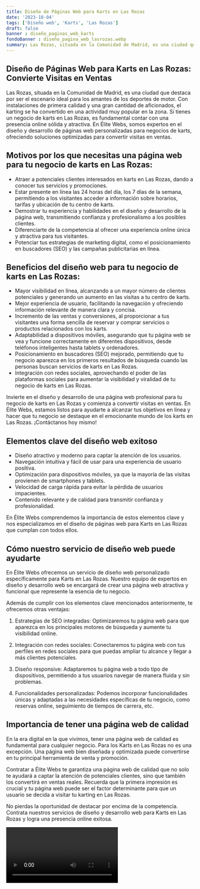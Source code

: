 ```yaml
---
title: Diseño de Páginas Web para Karts en Las Rozas
date: '2023-10-04'
tags: ['Diseño web', 'Karts', 'Las Rozas']
draft: false
banner : diseño_paginas_web_karts
fondoBanner : diseño_pagina_web_lasrozas.webp
summary: Las Rozas, situada en la Comunidad de Madrid, es una ciudad que destaca por ser el escenario ideal para los amantes de los deportes de motor. Con instalaciones de primera calidad y una gran cantidad de aficionados, el karting se ha convertido en una actividad muy popular en la zona. Si tienes un negocio de karts en Las Rozas, es fundamental contar con una presencia online sólida y atractiva. En Élite Webs, somos expertos en el diseño y desarrollo de páginas web personalizadas para negocios de karts, ofreciendo soluciones optimizadas para convertir visitas en ventas.
---
```


## Diseño de Páginas Web para Karts en Las Rozas: Convierte Visitas en Ventas

Las Rozas, situada en la Comunidad de Madrid, es una ciudad que destaca por ser el escenario ideal para los amantes de los deportes de motor. Con instalaciones de primera calidad y una gran cantidad de aficionados, el karting se ha convertido en una actividad muy popular en la zona. Si tienes un negocio de karts en Las Rozas, es fundamental contar con una presencia online sólida y atractiva. En Élite Webs, somos expertos en el diseño y desarrollo de páginas web personalizadas para negocios de karts, ofreciendo soluciones optimizadas para convertir visitas en ventas.

## Motivos por los que necesitas una página web para tu negocio de karts en Las Rozas:

- Atraer a potenciales clientes interesados ​​en karts en Las Rozas, dando a conocer tus servicios y promociones.
- Estar presente en línea las 24 horas del día, los 7 días de la semana, permitiendo a los visitantes acceder a información sobre horarios, tarifas y ubicación de tu centro de karts.
- Demostrar tu experiencia y habilidades en el diseño y desarrollo de la página web, transmitiendo confianza y profesionalismo a los posibles clientes.
- Diferenciarte de la competencia al ofrecer una experiencia online única y atractiva para tus visitantes.
- Potenciar tus estrategias de marketing digital, como el posicionamiento en buscadores (SEO) y las campañas publicitarias en línea.

## Beneficios del diseño web para tu negocio de karts en Las Rozas:

- Mayor visibilidad en línea, alcanzando a un mayor número de clientes potenciales y generando un aumento en las visitas a tu centro de karts.
- Mejor experiencia de usuario, facilitando la navegación y ofreciendo información relevante de manera clara y concisa.
- Incremento de las ventas y conversiones, al proporcionar a tus visitantes una forma sencilla de reservar y comprar servicios o productos relacionados con los karts.
- Adaptabilidad a dispositivos móviles, asegurando que tu página web se vea y funcione correctamente en diferentes dispositivos, desde teléfonos inteligentes hasta tablets y ordenadores.
- Posicionamiento en buscadores (SEO) mejorado, permitiendo que tu negocio aparezca en los primeros resultados de búsqueda cuando las personas buscan servicios de karts en Las Rozas.
- Integración con redes sociales, aprovechando el poder de las plataformas sociales para aumentar la visibilidad y viralidad de tu negocio de karts en Las Rozas.

Invierte en el diseño y desarrollo de una página web profesional para tu negocio de karts en Las Rozas y comienza a convertir visitas en ventas. En Élite Webs, estamos listos para ayudarte a alcanzar tus objetivos en línea y hacer que tu negocio se destaque en el emocionante mundo de los karts en Las Rozas. ¡Contáctanos hoy mismo!

<GifSeo />

<Cta />

## Elementos clave del diseño web exitoso

- Diseño atractivo y moderno para captar la atención de los usuarios.
- Navegación intuitiva y fácil de usar para una experiencia de usuario positiva.
- Optimización para dispositivos móviles, ya que la mayoría de las visitas provienen de smartphones y tablets.
- Velocidad de carga rápida para evitar la pérdida de usuarios impacientes.
- Contenido relevante y de calidad para transmitir confianza y profesionalidad.

En Élite Webs comprendemos la importancia de estos elementos clave y nos especializamos en el diseño de páginas web para Karts en Las Rozas que cumplan con todos ellos.

## Cómo nuestro servicio de diseño web puede ayudarte

En Élite Webs ofrecemos un servicio de diseño web personalizado específicamente para Karts en Las Rozas. Nuestro equipo de expertos en diseño y desarrollo web se encargará de crear una página web atractiva y funcional que represente la esencia de tu negocio.

Además de cumplir con los elementos clave mencionados anteriormente, te ofrecemos otras ventajas:

1. Estrategias de SEO integradas: Optimizaremos tu página web para que aparezca en los principales motores de búsqueda y aumente tu visibilidad online.

2. Integración con redes sociales: Conectaremos tu página web con tus perfiles en redes sociales para que puedas ampliar tu alcance y llegar a más clientes potenciales.

3. Diseño responsive: Adaptaremos tu página web a todo tipo de dispositivos, permitiendo a tus usuarios navegar de manera fluida y sin problemas.

4. Funcionalidades personalizadas: Podemos incorporar funcionalidades únicas y adaptadas a las necesidades específicas de tu negocio, como reservas online, seguimiento de tiempos de carrera, etc.

## Importancia de tener una página web de calidad

En la era digital en la que vivimos, tener una página web de calidad es fundamental para cualquier negocio. Para los Karts en Las Rozas no es una excepción. Una página web bien diseñada y optimizada puede convertirse en tu principal herramienta de venta y promoción.

Contratar a Élite Webs te garantiza una página web de calidad que no solo te ayudará a captar la atención de potenciales clientes, sino que también los convertirá en ventas reales. Recuerda que la primera impresión es crucial y tu página web puede ser el factor determinante para que un usuario se decida a visitar tu karting en Las Rozas.

No pierdas la oportunidad de destacar por encima de la competencia. Contrata nuestros servicios de diseño y desarrollo web para Karts en Las Rozas y logra una presencia online exitosa.

<Video />

<CtaBot job='Karts' city='Las Rozas'/>

<Gmaps query='Las Rozas+españa+maps' />